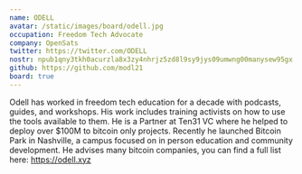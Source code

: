 ```yaml
---
name: ODELL
avatar: /static/images/board/odell.jpg
occupation: Freedom Tech Advocate
company: OpenSats
twitter: https://twitter.com/ODELL
nostr: npub1qny3tkh0acurzla8x3zy4nhrjz5zd8l9sy9jys09umwng00manysew95gx
github: https://github.com/modl21
board: true
---
```


Odell has worked in freedom tech education for a decade with podcasts, guides,
and workshops. His work includes training activists on how to use the tools
available to them. He is a Partner at Ten31 VC where he helped to deploy over
$100M to bitcoin only projects. Recently he launched Bitcoin Park in Nashville,
a campus focused on in person education and community development. He advises
many bitcoin companies, you can find a full list here: https://odell.xyz